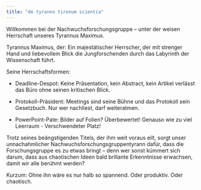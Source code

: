 ```yaml
---
title: "de tyranno tironum scientia"
---
```



Willkommen bei der Nachwuchsforschungsgruppe – unter der weisen Herrschaft unseres Tyrannus Maximus.


Tyrannus Maximus, der: Ein majestätischer Herrscher, der mit strenger Hand und liebevollem Blick die Jungforschenden durch das Labyrinth der Wissenschaft führt.

Seine Herrschaftsformen:

- Deadline-Despot: Keine Präsentation, kein Abstract, kein Artikel verlässt das Büro ohne seinen kritischen Blick.

- Protokoll-Präsident: Meetings sind seine Bühne und das Protokoll sein Gesetzbuch. Nur wer nachliest, darf weiteratmen.

- PowerPoint-Pate: Bilder auf Folien? Überbewertet! Genauso wie zu viel Leerraum - Verschwendeter Platz!


Trotz seines beängstigenden Titels, der ihm weit voraus eilt, sorgt unser unnachahmlicher Nachwuchsforschungsgruppentyrann dafür, dass die Forschungsgruppe es zu etwas bringt – denn wer sonst kümmert sich darum, dass aus chaotischen Ideen bald brillante Erkenntnisse erwachsen, damit wir alle berühmt werden?

Kurzum: Ohne ihn wäre es nur halb so spannend. Oder produktiv. Oder chaotisch.



